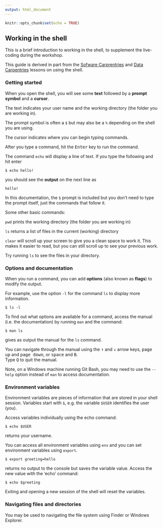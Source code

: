 ```yaml
---
output: html_document
---
```


```r
knitr::opts_chunk$set(echo = TRUE)
```

## Working in the shell

This is a brief introduction to working in the shell, to supplement the live-coding during the workshop. 

This guide is derived in part from the [Sofware Carprentries](https://swcarpentry.github.io/shell-novice/) and [Data Carpentries](https://datacarpentry.org/shell-genomics/) lessons on using the shell.

### Getting started

When you open the shell, you will see some **text** followed by a **prompt symbol** and a **cursor**.  

The text indicates your user name and the working directory (the folder you are working in).  

The prompt symbol is often a `$` but may also be a `%` depending on the shell you are using.  

The cursor indicates where you can begin typing commands.  

After you type a command, hit the <kbd>Enter</kbd> key to run the command.  

The command `echo` will display a line of text. If you type the following and hit enter  

`$ echo hello!`  

you should see the **output** on the next line as  

`hello!`

<p class="text-primary">In this documentation, the `$` prompt is included but you
don't need to type the prompt itself, just the commands that follow it.</p>

Some other basic commands:

`pwd` prints the working directory (the folder you are working in)  

`ls` returns a list of files in the current (working) directory  

`clear` will scroll up your screen to give you a clean space to work it. This makes it easier to read, 
but you can still scroll up to see your previous work.

Try running `ls` to see the files in your directory.

### Options and documentation

When you run a command, you can add **options** (also known as **flags**) to modify the output.  

For example, use the option `-l`  for the command `ls` to display more information.

`$ ls -l` 

To find out what options are available for a command, access the manual (i.e. the documentation) 
by running `man` and the command:  

`$ man ls`

gives as output the manual for the `ls` command. 

You can navigate through the manual using the <kbd>&#x2191;</kbd> and <kbd>&#x2193;</kbd>
arrow keys, <kbd>page up</kbd> and <kbd>page down</kbd>, or <kbd>space</kbd> and <kbd>B</kbd>.  
Type <kbd>Q</kbd> to quit the manual.

Note, on a Windows machine running Git Bash, you may need to use the `--help` option 
instead of `man` to access documentation. 

### Environment variables

Environment variables are pieces of information that are stored in your shell session.
Variables start with `$`, e.g. the variable `$USER` identifies the user (you).  

Access variables individually using the echo command:

`$ echo $USER`

returns your username.

You can access all environment variables using `env` and you can set 
environment variables using `export`.

`$ export greeting=hello`

returns no output to the console but saves the variable value. Access the new value 
with the 'echo' command:

`$ echo $greeting`

Exiting and opening a new session of the shell will reset the variables.

### Navigating files and directories

You may be used to navigating the file system using Finder or Windows Explorer.


